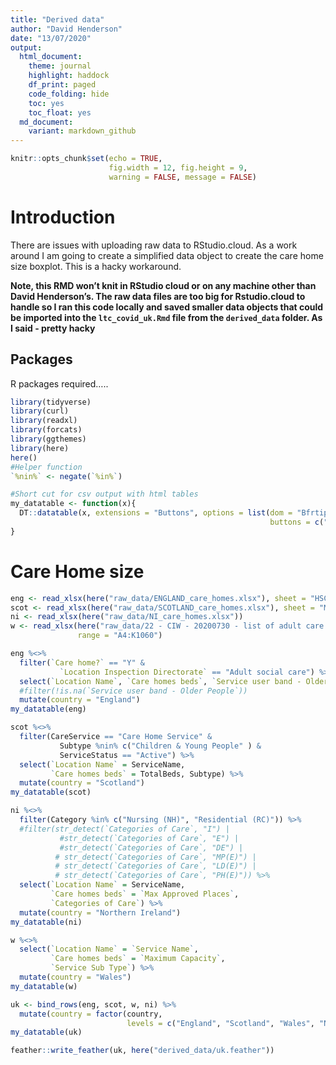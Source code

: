 ```yaml
---
title: "Derived data"
author: "David Henderson"
date: "13/07/2020"
output: 
  html_document:
    theme: journal
    highlight: haddock
    df_print: paged
    code_folding: hide
    toc: yes
    toc_float: yes
  md_document:
    variant: markdown_github
---
```


```r
knitr::opts_chunk$set(echo = TRUE,
                      fig.width = 12, fig.height = 9,
                      warning = FALSE, message = FALSE)
```

# Introduction

There are issues with uploading raw data to RStudio.cloud. As a work around I am going to create a simplified data object to create the care home size boxplot. This is a hacky workaround.  

**Note, this RMD won't knit in RStudio cloud or on any machine other than David Henderson's. The raw data files are too big for Rstudio.cloud to handle so I ran this code locally and saved smaller data objects that could be imported into the `ltc_covid_uk.Rmd` file from the `derived_data` folder. As I said - pretty hacky**

## Packages

R packages required.....

```r
library(tidyverse)
library(curl)
library(readxl)
library(forcats)
library(ggthemes)
library(here)
here()
#Helper function
`%nin%` <- negate(`%in%`)

#Short cut for csv output with html tables
my_datatable <- function(x){
  DT::datatable(x, extensions = "Buttons", options = list(dom = "Bfrtip", 
                                                          buttons = c("csv")))
}
```


# Care Home size


```r
eng <- read_xlsx(here("raw_data/ENGLAND_care_homes.xlsx"), sheet = "HSCA Active Locations")
scot <- read_xlsx(here("raw_data/SCOTLAND_care_homes.xlsx"), sheet = "MDSF_data_31 May 2020")
ni <- read_xlsx(here("raw_data/NI_care_homes.xlsx"))
w <- read_xlsx(here("raw_data/22 - CIW - 20200730 - list of adult care homes in Wales.xlsx"), 
               range = "A4:K1060")
```

```r
eng %<>% 
  filter(`Care home?` == "Y" & 
           `Location Inspection Directorate` == "Adult social care") %>% 
  select(`Location Name`, `Care homes beds`, `Service user band - Older People`) %>%
  #filter(!is.na(`Service user band - Older People`))
  mutate(country = "England")
my_datatable(eng)
```

```r
scot %<>% 
  filter(CareService == "Care Home Service" & 
           Subtype %nin% c("Children & Young People" ) &
           ServiceStatus == "Active") %>% 
  select(`Location Name` = ServiceName, 
         `Care homes beds` = TotalBeds, Subtype) %>% 
  mutate(country = "Scotland")
my_datatable(scot)
```

```r
ni %<>% 
  filter(Category %in% c("Nursing (NH)", "Residential (RC)")) %>%
  #filter(str_detect(`Categories of Care`, "I") | 
           #str_detect(`Categories of Care`, "E") |
           #str_detect(`Categories of Care`, "DE") |
          # str_detect(`Categories of Care`, "MP(E)") |
          # str_detect(`Categories of Care`, "LD(E)") |
          # str_detect(`Categories of Care`, "PH(E)")) %>% 
  select(`Location Name` = ServiceName,
         `Care homes beds` = `Max Approved Places`,
         `Categories of Care`) %>% 
  mutate(country = "Northern Ireland") 
my_datatable(ni)
```

```r
w %<>% 
  select(`Location Name` = `Service Name`,
         `Care homes beds` = `Maximum Capacity`,
         `Service Sub Type`) %>% 
  mutate(country = "Wales")
my_datatable(w)
```




```r
uk <- bind_rows(eng, scot, w, ni) %>% 
  mutate(country = factor(country,
                          levels = c("England", "Scotland", "Wales", "Northern Ireland")))
my_datatable(uk)
```



```r
feather::write_feather(uk, here("derived_data/uk.feather"))
```

